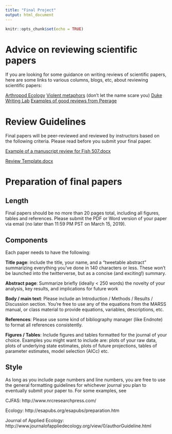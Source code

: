```yaml
---
title: "Final Project"
output: html_document
---
```


```r
knitr::opts_chunk$set(echo = TRUE)
```


# Advice on reviewing scientific papers

If you are looking for some guidance on writing reviews of scientific papers, here are some links to various columns, blogs, etc, about reviewing scientific papers:

[Arthropod Ecology](http://arthropodecology.com/2012/02/29/how-to-review-a-scientific-paper/)
[Violent metaphors](http://violentmetaphors.com/2013/12/13/how-to-become-good-at-peer-review-a-guide-for-young-scientists/) (don't let the name scare you)
[Duke Writing Lab](http://twp.duke.edu/uploads/media_items/scientificarticlereview.original.pdf)
[Examples of good reviews from Peerage](http://www.peerageofscience.org/review/review-examples/)

# Review Guidelines

Final papers will be peer-reviewed and reviewed by instructors based on the following criteria. Please read before you submit your final paper.

[Example of a manuscript review for Fish 507.docx](Files/MANUSCRIPT REVIEW FOR FISH 507.docx)

[Review Template.docx](Files/Review Template.docx)

# Preparation of final papers

## Length

Final papers should be no more than 20 pages total, including all figures, tables and references. Please submit the PDF or Word version of your paper via email (no later than 11:59 PM PST on March 15, 2019).

## Components

Each paper needs to have the following:

**Title page**: include the title, your name, and a "tweetable abstract" summarizing everything you've done in 140 characters or less. These won't be launched into the twitterverse, but as a concise (and exciting!) summary. 

**Abstract page**: Summarize briefly (ideally < 250 words) the novelty of your analysis, key results, and implications for future work

**Body / main text**: Please include an Introduction / Methods / Results / Discussion section. You're free to use any of the equations from the MARSS manual, or class material to provide equations, variables, descriptions, etc. 

**References**: Please use some kind of bibliography manager (like Endnote) to format all references consistently. 

**Figures / Tables**: Include figures and tables formatted for the journal of your choice. Examples you might want to include are: plots of your raw data, plots of underlying state estimates, plots of future projections, tables of parameter estimates, model selection (AICc) etc. 

## Style

As long as you include page numbers and line numbers, you are free to use the general formatting guidelines for whichever journal you plan to eventually submit your paper to. For some examples, see 

CJFAS: http://www.nrcresearchpress.com/

Ecology: http://esapubs.org/esapubs/preparation.htm

Journal of Applied Ecology: http://www.journalofappliedecology.org/view/0/authorGuideline.html